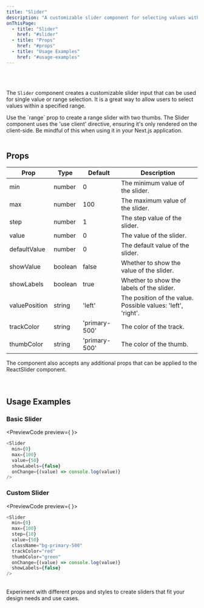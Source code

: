 ```yaml
---
title: "Slider"
description: "A customizable slider component for selecting values within a range"
onThisPage:
  - title: "Slider"
    href: "#slider"
  - title: "Props"
    href: "#props"
  - title: "Usage Examples"
    href: "#usage-examples"
---
```


<div id="slider" />

<Divider />

<br />

<div className="flex items-center gap-4 max-md:flex-col">
    <Slider
        min={0}
        max={100}
        step={1}
        defaultValue={50}
        valuePosition="left"
        showValue={true}
        showLabels={false}
        className="my-4"
    />
    <Slider
        min={0}
        max={100}
        step={1}
        defaultValue={50}
        valuePosition="right"
        showValue={true}
        showLabels={false}
        className="my-4"
    />
</div>

<br />

The `Slider` component creates a customizable slider input that can be used for single value or range selection. It is a great way to allow users to select values within a specified range.

<Tip>
    Use the `range` prop to create a range slider with two thumbs.
</Tip>
<Warning>
    The Slider component uses the 'use client' directive, ensuring it's only rendered on the client-side. Be mindful of this when using it in your Next.js application.
</Warning>

<br/>
<Divider />
<br/>

<div id="props" />

## Props

| Prop          | Type    | Default       | Description                                                  |
|---------------|---------|---------------|--------------------------------------------------------------|
| min           | number  | 0             | The minimum value of the slider.                             |
| max           | number  | 100           | The maximum value of the slider.                             |
| step          | number  | 1             | The step value of the slider.                                |
| value         | number  | 0             | The value of the slider.                                     |
| defaultValue  | number  | 0             | The default value of the slider.                             |
| showValue     | boolean | false         | Whether to show the value of the slider.                     |
| showLabels    | boolean | true          | Whether to show the labels of the slider.                    |
| valuePosition | string  | 'left'        | The position of the value. Possible values: 'left', 'right'. |
| trackColor    | string  | 'primary-500' | The color of the track.                                      |
| thumbColor    | string  | 'primary-500' | The color of the thumb.                                      |


<Info>
    The component also accepts any additional props that can be applied to the ReactSlider component.
</Info>

<br/>
<br/>
<Divider />
<br/>

<div id="usage-examples" />

## Usage Examples

### Basic Slider
<PreviewCode preview={
    <Slider
        min={0}
        max={100}
        value={50}
        showLabels={false}
    />
}>
```javascript
<Slider
  min={0}
  max={100}
  value={50}
  showLabels={false}
  onChange={(value) => console.log(value)}
/>
```
</PreviewCode>

### Custom Slider
<PreviewCode preview={
    <Slider
        min={0}
        max={100}
        step={10}
        value={50}
        trackColor="red"
        thumbColor="green"
    />
}>
```javascript
<Slider
  min={0}
  max={100}
  step={10}
  value={50}
  className="bg-primary-500"
  trackColor="red"
  thumbColor="green"
  onChange={(value) => console.log(value)}
  showLabels={false}
/>
```
</PreviewCode>

<br/>
<Tip>
    Experiment with different props and styles to create sliders that fit your design needs and use cases.
</Tip>

<br/>
<br/>
